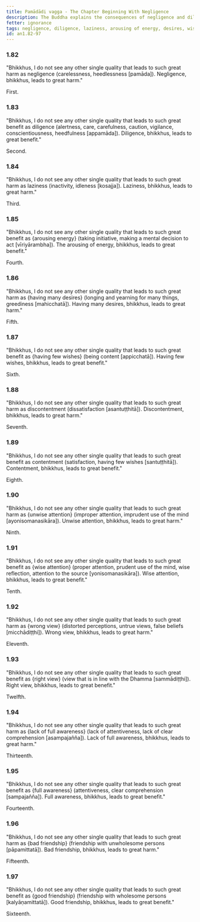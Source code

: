 ```yaml
---
title: Pamādādi vagga - The Chapter Beginning With Negligence
description: The Buddha explains the consequences of negligence and diligence, laziness and arousing of energy, having many desires and having few wishes, discontentment and contentment, unwise and wise attention, wrong and right view, full awareness and lack of it, bad and good friendship.
fetter: ignorance
tags: negligence, diligence, laziness, arousing of energy, desires, wishes, discontentment, contentment, wise attention, right view, full awareness, friendship, an, an1
id: an1.82-97
---
```


### 1.82

"Bhikkhus, I do not see any other single quality that leads to such great harm as negligence (carelessness, heedlessness [pamāda]). Negligence, bhikkhus, leads to great harm."

First.

### 1.83

"Bhikkhus, I do not see any other single quality that leads to such great benefit as diligence (alertness, care, carefulness, caution, vigilance, conscientiousness, heedfulness [appamāda]). Diligence, bhikkhus, leads to great benefit."

Second.

### 1.84

"Bhikkhus, I do not see any other single quality that leads to such great harm as laziness (inactivity, idleness [kosajja]). Laziness, bhikkhus, leads to great harm."

Third.

### 1.85

"Bhikkhus, I do not see any other single quality that leads to such great benefit as \{arousing energy} (taking initiative, making a mental decision to act [vīriyārambha]). The arousing of energy, bhikkhus, leads to great benefit."

Fourth.

### 1.86

"Bhikkhus, I do not see any other single quality that leads to such great harm as \{having many desires} (longing and yearning for many things, greediness [mahicchatā]). Having many desires, bhikkhus, leads to great harm."

Fifth.

### 1.87

"Bhikkhus, I do not see any other single quality that leads to such great benefit as \{having few wishes} (being content [appicchatā]). Having few wishes, bhikkhus, leads to great benefit."

Sixth.

### 1.88

"Bhikkhus, I do not see any other single quality that leads to such great harm as discontentment (dissatisfaction [asantuṭṭhitā]). Discontentment, bhikkhus, leads to great harm."

Seventh.

### 1.89

"Bhikkhus, I do not see any other single quality that leads to such great benefit as contentment (satisfaction, having few wishes [santuṭṭhitā]). Contentment, bhikkhus, leads to great benefit."

Eighth.

### 1.90

"Bhikkhus, I do not see any other single quality that leads to such great harm as \{unwise attention} (improper attention, imprudent use of the mind [ayonisomanasikāra]). Unwise attention, bhikkhus, leads to great harm."

Ninth.

### 1.91

"Bhikkhus, I do not see any other single quality that leads to such great benefit as \{wise attention} (proper attention, prudent use of the mind, wise reflection, attention to the source [yonisomanasikāra]). Wise attention, bhikkhus, leads to great benefit."

Tenth.

### 1.92

"Bhikkhus, I do not see any other single quality that leads to such great harm as \{wrong view} (distorted perceptions, untrue views, false beliefs [micchādiṭṭhi]). Wrong view, bhikkhus, leads to great harm."

Eleventh.

### 1.93

"Bhikkhus, I do not see any other single quality that leads to such great benefit as \{right view} (view that is in line with the Dhamma [sammādiṭṭhi]). Right view, bhikkhus, leads to great benefit."

Twelfth.

### 1.94

"Bhikkhus, I do not see any other single quality that leads to such great harm as \{lack of full awareness} (lack of attentiveness, lack of clear comprehension [asampajañña]). Lack of full awareness, bhikkhus, leads to great harm."

Thirteenth.

### 1.95

"Bhikkhus, I do not see any other single quality that leads to such great benefit as \{full awareness} (attentiveness, clear comprehension [sampajañña]). Full awareness, bhikkhus, leads to great benefit."

Fourteenth.

### 1.96

"Bhikkhus, I do not see any other single quality that leads to such great harm as \{bad friendship} (friendship with unwholesome persons [pāpamittatā]). Bad friendship, bhikkhus, leads to great harm."

Fifteenth.

### 1.97

"Bhikkhus, I do not see any other single quality that leads to such great benefit as \{good friendship} (friendship with wholesome persons [kalyāṇamittatā]). Good friendship, bhikkhus, leads to great benefit."

Sixteenth.